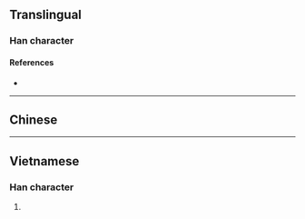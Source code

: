 {{also|枴|拐}}
{{character info/new}}
==Translingual==

===Han character===
{{Han char|rn=75|rad=木|as=05|sn=9|four=46927|canj=DRKS|ids=⿰木另}}

====References====
* {{Han ref|kx=0517.080|dkj=14584|hdz=21184.010|uh=67FA|ud=26618|bh=CF5E|bd=53086}}

----

==Chinese==
{{zh-see|枴|sv}}

----

==Vietnamese==

===Han character===
{{vi-readings|rs=木05|hanviet=quảy}}

# {{defn|vi|sort=木05}}

{{cln|vi|Han tu}}
